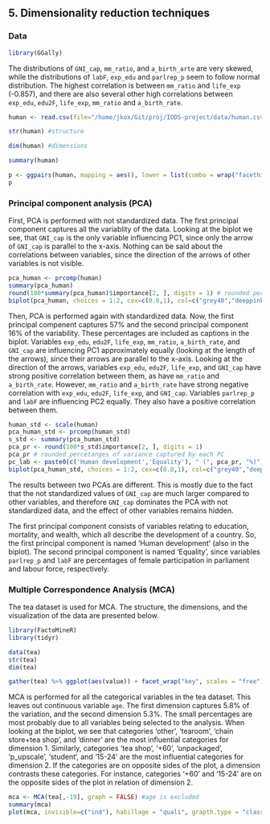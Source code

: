 
## 5. Dimensionality reduction techniques

### Data

```r
library(GGally)
```

The distributions of `GNI_cap`, `mm_ratio`, and `a_birth_arte` are very skewed, while the distributions of `labF`, `exp_edu` and `parlrep_p` seem to follow normal distribution. The highest correlation is between `mm_ratio` and `life_exp` (-0.857), and there are also several other high correlations between `exp_edu`, `edu2F`, `life_exp`, `mm_ratio` and `a_birth_rate`.

```r

human <- read.csv(file="/home/jkox/Git/proj/IODS-project/data/human.csv",row.names = 1)

str(human) #structure

dim(human) #dimensions

summary(human)

p <- ggpairs(human, mapping = aes(), lower = list(combo = wrap("facethist", bins = 20)))
p

```

### Principal component analysis (PCA)

First, PCA is performed with not standardized data. The first principal component captures all the variablity of the data. Looking at the biplot we see, that `GNI_cap` is the only variable influencing PC1, since only the arrow of `GNI_cap` is parallel to the x-axis.  Nothing can be said about the correlations between variables, since the direction of the arrows of other variables is not visible.

```r
pca_human <- prcomp(human)
summary(pca_human)
round(100*summary(pca_human)$importance[2, ], digits = 1) # rounded percetanges of variance captured by each PC
biplot(pca_human, choices = 1:2, cex=c(0.8,1), col=c("grey40","deeppink2"))
```

Then, PCA is performed again with standardized data. Now, the first principal compenent captures 57% and the second principal component 16% of the variability. These percentages are included as captions in the biplot. Variables `exp_edu`, `edu2F`, `life_exp`, `mm_ratio`, `a_birth_rate`, and `GNI_cap` are influencing PC1 approximately equally (looking at the length of the arrows), since their arrows are parallel to the x-axis. Looking at the direction of the arrows, variables `exp_edu`, `edu2F`, `life_exp`, and `GNI_cap` have strong positive correlation between them, as have `mm_ratio` and `a_birth_rate`. However, `mm_ratio` and `a_birth_rate` have strong negative correlation with `exp_edu`, `edu2F`, `life_exp`, and `GNI_cap`. Variables `parlrep_p` and `labF` are influencing PC2 equally. They also have a positive correlation between them.

```r
human_std <- scale(human)
pca_human_std <- prcomp(human_std)
s_std <- summary(pca_human_std)
pca_pr <- round(100*s_std$importance[2, ], digits = 1)
pca_pr # rounded percetanges of variance captured by each PC
pc_lab <- paste0(c('Human development','Equality'), " (", pca_pr, "%)") # create object pc_lab to be used as axis labels
biplot(pca_human_std, choices = 1:2, cex=c(0.8,1), col=c("grey40","deeppink2"), xlab = pc_lab[1], ylab = pc_lab[2])
```

The results between two PCAs are different. This is mostly due to the fact that the not standardized values of `GNI_cap` are much larger compared to other variables, and therefore `GNI_cap` dominates the PCA with not standardized data, and the effect of other variables remains hidden.\

The first principal component consists of variables relating to education, mortality, and wealth, which all describe the development of a country. So, the first principal component is named 'Human development' (also in the biplot). The second principal component is named 'Equality', since variables `parlrep_p` and `labF` are percentages of female participation in parliament and labour force, respectively.

### Multiple Correspondence Analysis (MCA)

The tea dataset is used for MCA. The structure, the dimensions, and the visualization of the data are presented below.

```r
library(FactoMineR)
library(tidyr)

data(tea)
str(tea)
dim(tea)

gather(tea) %>% ggplot(aes(value)) + facet_wrap("key", scales = "free")  + geom_bar() + theme(axis.text.x = element_text(angle = 45, hjust = 1, size = 8))
```

MCA is performed for all the categorical variables in the tea dataset. This leaves out continuous variable `age`. The first dimension captures 5.8% of the variation, and the second dimension 5.3%. The small percentages are most probably due to all variables being selected to the analysis. When looking at the biplot, we see that categories 'other', 'tearoom', 'chain store+tea shop', and 'dinner' are the most influential categories for dimension 1. Similarly, categories 'tea shop', '+60', 'unpackaged', 'p_upscale', 'student', and '15-24' are the most influential categories for dimension 2. If the categories are on opposite sides of the plot, a dimension contrasts these categories. For instance, categories '+60' and '15-24' are on the opposite sides of the plot in relation of dimension 2.

```r
mca <- MCA(tea[,-19], graph = FALSE) #age is excluded
summary(mca)
plot(mca, invisible=c("ind"), habillage = "quali", grapth.type = "classic")
```